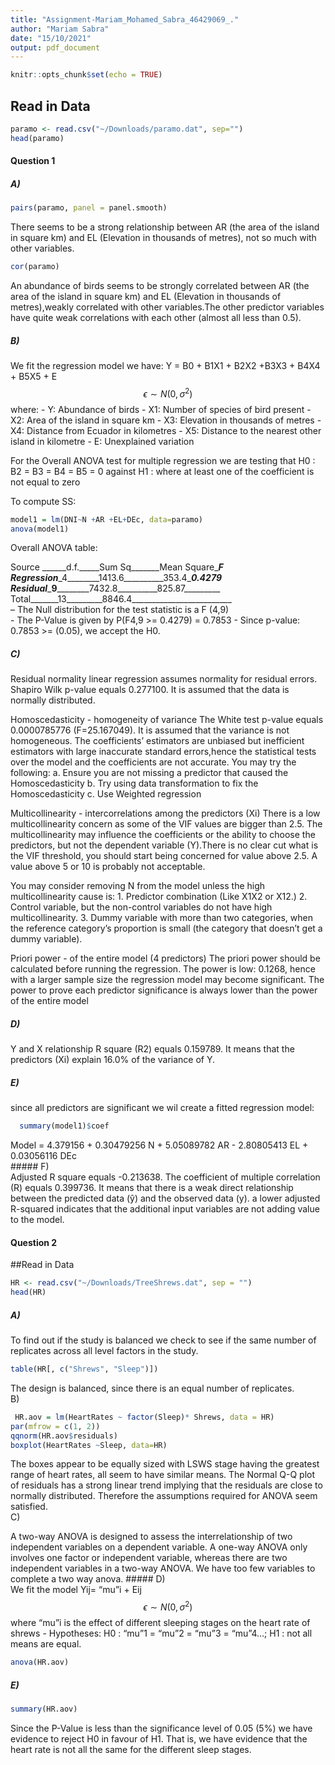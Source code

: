 ```yaml
---
title: "Assignment-Mariam_Mohamed_Sabra_46429069_."
author: "Mariam Sabra"
date: "15/10/2021"
output: pdf_document
---
```


```r
knitr::opts_chunk$set(echo = TRUE)
```

## Read in Data
```r
paramo <- read.csv("~/Downloads/paramo.dat", sep="")
head(paramo)
```

#### Question 1
##### A)
```r
pairs(paramo, panel = panel.smooth)
```
There seems to be a strong relationship between AR (the area of the island in square km) and EL (Elevation in thousands of metres), not so much with other variables.
```r
cor(paramo)
```
An abundance of birds seems to be strongly correlated between AR (the area of the island in square km) and EL (Elevation in thousands of metres),weakly correlated with other variables.The other predictor variables have quite weak correlations with each other (almost all less than 0.5).

##### B)
We fit the regression model we have:
Y = B0 + B1X1 + B2X2 +B3X3 + B4X4 + B5X5 + E
$$
\epsilon \sim N(0,\sigma^2)
$$
where:
- Y: Abundance of birds
- X1: Number of species of bird present
- X2: Area of the island in square km
- X3: Elevation in thousands of metres
- X4: Distance from Ecuador in kilometres
- X5: Distance to the nearest other island in kilometre
- E: Unexplained variation

For the Overall ANOVA test for multiple regression we are testing that 
H0 : B2 = B3 = B4 = B5 = 0 against 
H1 : where at least one of the coefficient is not equal to zero

To compute SS:
```r
model1 = lm(DNI~N +AR +EL+DEc, data=paramo)
anova(model1)
```
Overall ANOVA table:

Source ______d.f._____Sum Sq_______Mean Square____F                                
Regression____4________1413.6__________353.4____0.4279                           
Residual______9__________7432.8__________825.87_________                                    
Total_______13_________8846.4_________________________                                                       
– The Null distribution for the test statistic is a F (4,9)                     
- The P-Value is given by P(F4,9 >= 0.4279) =  0.7853
- Since p-value: 0.7853 >=  (0.05), we accept the H0.

##### C)
Residual normality
linear regression assumes normality for residual errors. Shapiro Wilk p-value equals 0.277100. It is assumed that the data is normally distributed.           

Homoscedasticity - homogeneity of variance
The White test p-value equals 0.0000785776 (F=25.167049). It is assumed that the variance is not homogeneous.
The coefficients' estimators are unbiased but inefficient estimators with large inaccurate standard errors,hence the statistical tests over the model and the coefficients are not accurate. You may try the following:
a. Ensure you are not missing a predictor that caused the Homoscedasticity
b. Try using data transformation to fix the Homoscedasticity
c. Use Weighted regression                                                        

Multicollinearity - intercorrelations among the predictors (Xi)
There is a low multicollinearity concern as some of the VIF values are bigger than 2.5.
The multicollinearity may influence the coefficients or the ability to choose the predictors, but not the dependent variable (Y).There is no clear cut what is the VIF threshold, you should start being concerned for value above 2.5. A value above 5 or 10 is probably not acceptable.

You may consider removing N   from the model unless the high multicollinearity cause is:
1. Predictor combination (Like X1X2 or X12.)
2. Control variable, but the non-control variables do not have high multicollinearity.
3. Dummy variable with more than two categories, when the reference category's proportion is small (the category that doesn't get a dummy variable).


Priori power - of the entire model (4 predictors)
The priori power should be calculated before running the regression.
The power is low: 0.1268, hence with a larger sample size the regression model may become significant.
The power to prove each predictor significance is always lower than the power of the entire model


##### D)
Y and X relationship
R square (R2) equals 0.159789. It means that the predictors (Xi) explain 16.0% of the variance of Y.
                                                                                                          
##### E)
since all predictors are significant we wil create a fitted regression model:
```r
  summary(model1)$coef
```
Model = 4.379156 + 0.30479256 N + 5.05089782 AR - 2.80805413 EL + 0.03056116 DEc                                   
##### F)                                                                                                           
Adjusted R square equals -0.213638.
The coefficient of multiple correlation (R) equals 0.399736. It means that there is a weak direct relationship between the predicted data (ŷ) and the observed data (y). a lower adjusted R-squared indicates that the additional input variables are not adding value to the model.

#### Question 2 
##Read in Data
```r
HR <- read.csv("~/Downloads/TreeShrews.dat", sep = "")
head(HR)
```
##### A)                                                                                                                             
To find out if the study is balanced we check to see if the same number of replicates across all level factors in the study.
```r
table(HR[, c("Shrews", "Sleep")])
```
The design is balanced, since there is an equal number of replicates.                                         
B)                                        
```r
 HR.aov = lm(HeartRates ~ factor(Sleep)* Shrews, data = HR)
par(mfrow = c(1, 2))
qqnorm(HR.aov$residuals)
boxplot(HeartRates ~Sleep, data=HR)

```
The boxes appear to be equally sized with LSWS stage having  the greatest range of heart rates, all seem to have similar means.
The Normal Q-Q plot of residuals has a strong linear trend implying that the residuals are close to normally
distributed.
Therefore the assumptions required for ANOVA seem satisfied.                                                   
C)

A two-way ANOVA is designed to assess the interrelationship of two independent variables on a dependent variable. A one-way ANOVA only involves one factor or independent variable, whereas there are two independent variables in a two-way ANOVA. We have too few variables to complete a two way anova.
##### D)                                                                                                                            
We fit the model Yij= "mu"i + Eij
$$
\epsilon \sim N(0,\sigma^2)
$$
where "mu"i is the effect of different sleeping stages on the heart rate of shrews
- Hypotheses: H0 : "mu"1 = "mu"2 = "mu"3 = "mu"4...; H1 : not all means are equal.

```r

anova(HR.aov)
```
##### E)
```r
summary(HR.aov)
```
Since the P-Value is less than the significance level of 0.05 (5%) we have evidence to
reject H0 in favour of H1. That is, we have evidence that the heart rate  is not all the same for the
different sleep stages.








